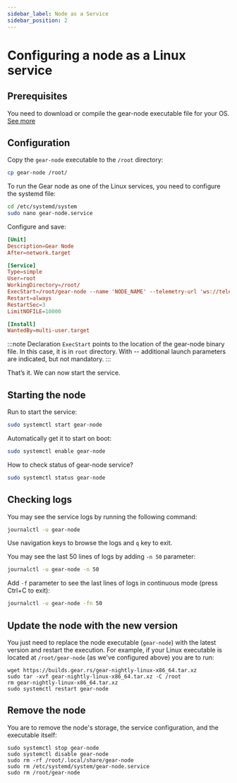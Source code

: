 ```yaml
---
sidebar_label: Node as a Service
sidebar_position: 2
---
```


# Сonfiguring a node as a Linux service

## Prerequisites

You need to download or compile the gear-node executable file for your OS. [See more](https://wiki.gear-tech.io/node/setting-up#install-with-pre-build-binary)

## Configuration

Copy the `gear-node` executable to the `/root` directory:

```bash
cp gear-node /root/
```

To run the Gear node as one of the Linux services, you need to configure the systemd file:

```bash
cd /etc/systemd/system
sudo nano gear-node.service
```

Configure and save:

```toml
[Unit]
Description=Gear Node
After=network.target

[Service]
Type=simple
User=root
WorkingDirectory=/root/
ExecStart=/root/gear-node --name 'NODE_NAME' --telemetry-url 'ws://telemetry-backend-shard.gear-tech.io:32001/submit 0'
Restart=always
RestartSec=3
LimitNOFILE=10000

[Install]
WantedBy=multi-user.target
```

:::note
Declaration `ExecStart` points to the location of the gear-node binary file. In this case, it is in `root` directory.
With -- additional launch parameters are indicated, but not mandatory.
:::

That’s it. We can now start the service.

## Starting the node

Run to start the service:

```sh
sudo systemctl start gear-node
```

Automatically get it to start on boot:

```sh
sudo systemctl enable gear-node
```

How to check status of gear-node service?

```sh
sudo systemctl status gear-node
```

## Checking logs

You may see the service logs by running the following command:

```sh
journalctl -u gear-node
```

Use navigation keys to browse the logs and `q` key to exit.

You may see the last 50 lines of logs by adding `-n 50` parameter:

```sh
journalctl -u gear-node -n 50
```

Add `-f` parameter to see the last lines of logs in continuous mode (press Ctrl+C to exit):

```sh
journalctl -u gear-node -fn 50
```

## Update the node with the new version

You just need to replace the node executable (`gear-node`) with the latest version and restart the execution. For example, if your Linux executable is located at `/root/gear-node` (as we've configured above) you are to run:

```
wget https://builds.gear.rs/gear-nightly-linux-x86_64.tar.xz
sudo tar -xvf gear-nightly-linux-x86_64.tar.xz -C /root
rm gear-nightly-linux-x86_64.tar.xz
sudo systemctl restart gear-node
```

## Remove the node

You are to remove the node's storage, the service configuration, and the executable itself:

```
sudo systemctl stop gear-node
sudo systemctl disable gear-node
sudo rm -rf /root/.local/share/gear-node
sudo rm /etc/systemd/system/gear-node.service
sudo rm /root/gear-node
```

